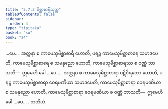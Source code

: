 ```yaml
---
title: "5.7.3 မိစ္ဆာစာရီသုတ္တ"
tableOfContents: false
sidebar:
  order: 4
type: "tipitaka"
basket: "su"
book: "a4"
---
```



<DynamicBreadcrumb />

<Division number="266" book="a4">

<Paragraph number="1574" book="a4">
…ပေ…  အတ္တနာ စ ကာမေသုမိစ္ဆာစာရီ ဟောတိ, ပရဉ္စ ကာမေသုမိစ္ဆာစာရေ သမာဒပေတိ, ကာမေသုမိစ္ဆာစာရေ စ သမနုညော ဟောတိ, ကာမေသုမိစ္ဆာစာရဿ စ ဝဏ္ဏံ ဘာသတိ—  ဣမေဟိ ခေါ …ပေ… .
</Paragraph>

<Paragraph number="1575" book="a4">
အတ္တနာ စ ကာမေသုမိစ္ဆာစာရာ ပဋိဝိရတော ဟောတိ, ပရဉ္စ ကာမေသုမိစ္ဆာစာရာ ဝေရမဏိယာ သမာဒပေတိ, ကာမေသုမိစ္ဆာစာရာ ဝေရမဏိယာ စ သမနုညော ဟောတိ, ကာမေသုမိစ္ဆာစာရာ ဝေရမဏိယာ စ ဝဏ္ဏံ ဘာသတိ—  ဣမေဟိ ခေါ …ပေ… .

</Paragraph>
</Division>

<Paragraph number="1576" type="center" book="a4">
တတိယံ.
</Paragraph>